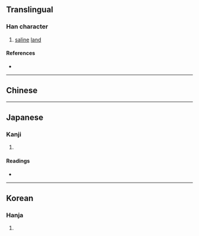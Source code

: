 {{also|潟}}
{{character info/new}}
==Translingual==

===Han character===
{{Han char|rn=85|rad=水|as=13|sn=16|four=|canj=EHXF,XEHXF|ids=⿰氵舃}}

# [[saline]] [[land]]

====References====
* {{Han ref|kx=0652.321|hdz=31743.081|uh=6F99|ud=28569}}

----

==Chinese==
{{zh-see|潟|v}}

----

==Japanese==

===Kanji===
{{ja-kanji|grade=|rs=水13}}

# {{defn|lang=ja|sort=水13}}

====Readings====
* {{ja-readings|on=[[せき]] (seki)|kun=[[かた]] (kata)}}

----

==Korean==

===Hanja===
{{ko-hanja|hangeul=석|eumhun=|rv=seok|mr=sŏk|y=sek}}

# {{defn|lang=ko|sort=水13}}